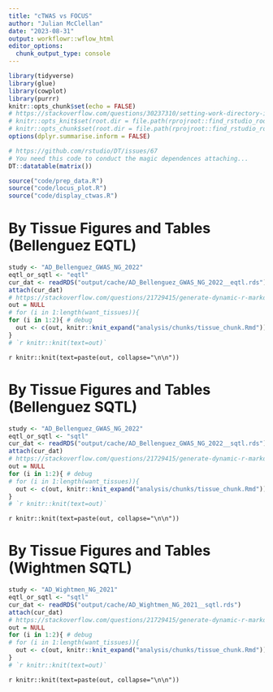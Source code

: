 ```yaml
---
title: "cTWAS vs FOCUS"
author: "Julian McClellan"
date: "2023-08-31"
output: workflowr::wflow_html
editor_options:
  chunk_output_type: console
---
```


```r
library(tidyverse)
library(glue)
library(cowplot)
library(purrr)
knitr::opts_chunk$set(echo = FALSE)
# https://stackoverflow.com/questions/30237310/setting-work-directory-in-knitr-using-opts-chunksetroot-dir-doesnt-wor
# knitr::opts_knit$set(root.dir = file.path(rprojroot::find_rstudio_root_file()))
# knitr::opts_chunk$set(root.dir = file.path(rprojroot::find_rstudio_root_file()))
options(dplyr.summarise.inform = FALSE)

# https://github.com/rstudio/DT/issues/67
# You need this code to conduct the magic dependences attaching...
DT::datatable(matrix())

source("code/prep_data.R")
source("code/locus_plot.R")
source("code/display_ctwas.R")
```

# By Tissue Figures and Tables (Bellenguez EQTL)

```r
study <- "AD_Bellenguez_GWAS_NG_2022"
eqtl_or_sqtl <- "eqtl"
cur_dat <- readRDS("output/cache/AD_Bellenguez_GWAS_NG_2022__eqtl.rds")
attach(cur_dat)
# https://stackoverflow.com/questions/21729415/generate-dynamic-r-markdown-blocks
out = NULL
# for (i in 1:length(want_tissues)){
for (i in 1:2){ # debug
  out <- c(out, knitr::knit_expand("analysis/chunks/tissue_chunk.Rmd"))
}
# `r knitr::knit(text=out)`
```

`r knitr::knit(text=paste(out, collapse="\n\n"))`

# By Tissue Figures and Tables (Bellenguez SQTL)

```r
study <- "AD_Bellenguez_GWAS_NG_2022"
eqtl_or_sqtl <- "sqtl"
cur_dat <- readRDS("output/cache/AD_Bellenguez_GWAS_NG_2022__sqtl.rds")
attach(cur_dat)
# https://stackoverflow.com/questions/21729415/generate-dynamic-r-markdown-blocks
out = NULL
for (i in 1:2){ # debug
# for (i in 1:length(want_tissues)){
  out <- c(out, knitr::knit_expand("analysis/chunks/tissue_chunk.Rmd"))
}
# `r knitr::knit(text=out)`
```

`r knitr::knit(text=paste(out, collapse="\n\n"))`


# By Tissue Figures and Tables (Wightmen SQTL)

```r
study <- "AD_Wightmen_NG_2021"
eqtl_or_sqtl <- "sqtl"
cur_dat <- readRDS("output/cache/AD_Wightmen_NG_2021__sqtl.rds")
attach(cur_dat)
# https://stackoverflow.com/questions/21729415/generate-dynamic-r-markdown-blocks
out = NULL
for (i in 1:2){ # debug
# for (i in 1:length(want_tissues)){
  out <- c(out, knitr::knit_expand("analysis/chunks/tissue_chunk.Rmd"))
}
# `r knitr::knit(text=out)`
```

`r knitr::knit(text=paste(out, collapse="\n\n"))`
